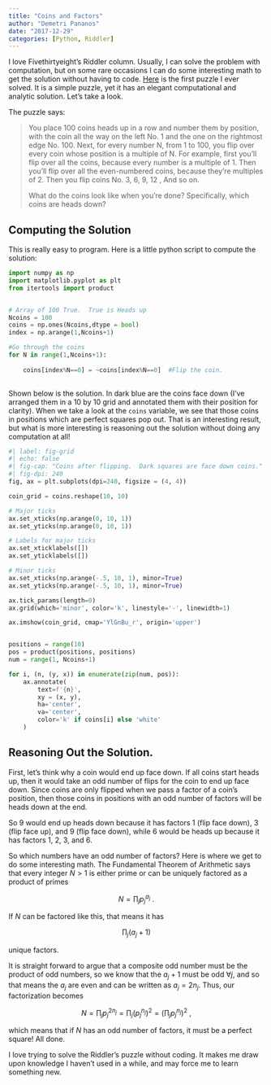 ```yaml
---
title: "Coins and Factors"
author: "Demetri Pananos"
date: "2017-12-29"
categories: [Python, Riddler]
---
```


I love Fivethirtyeight's Riddler column.  Usually, I can solve the problem with computation, but on some rare occasions I can do some interesting math to get the solution without having to code.  [Here](https://fivethirtyeight.com/features/can-you-survive-this-deadly-board-game/) is the first puzzle I ever solved.  It is a simple puzzle, yet it has an elegant computational and analytic solution.  Let's take a look.

The puzzle says:

>You place 100 coins heads up in a row and number them by position, with the coin all the way on the left No. 1 and the one on the rightmost edge No. 100. Next, for every number N, from 1 to 100, you flip over every coin whose position is a multiple of N. For example, first you'll flip over all the coins, because every number is a multiple of 1. Then you'll flip over all the even-numbered coins, because they're multiples of 2. Then you flip coins No. 3, 6, 9, 12  , And so on.   
>
>What do the coins look like when you're done? Specifically, which coins are heads down?


## Computing the Solution

This is really easy to program.  Here is a little python script to compute the solution:

```python

import numpy as np
import matplotlib.pyplot as plt
from itertools import product


# Array of 100 True.  True is Heads up
Ncoins = 100
coins = np.ones(Ncoins,dtype = bool)
index = np.arange(1,Ncoins+1)

#Go through the coins
for N in range(1,Ncoins+1):
    
    coins[index%N==0] = ~coins[index%N==0]  #Flip the coin.  
  
```


Shown below is the solution.  In dark blue are the coins face down (I've arranged them in a 10 by 10 grid and annotated them with their position for clarity).  When we take a look at the `coins` variable, we see that those coins in positions which are perfect squares pop out. That is an interesting result, but what is more interesting is reasoning out the solution without doing any computation at all!


```python
#| label: fig-grid
#| echo: false
#| fig-cap: "Coins after flipping.  Dark squares are face down coins."
#| fig-dpi: 240
fig, ax = plt.subplots(dpi=240, figsize = (4, 4))

coin_grid = coins.reshape(10, 10)

# Major ticks
ax.set_xticks(np.arange(0, 10, 1))
ax.set_yticks(np.arange(0, 10, 1))

# Labels for major ticks
ax.set_xticklabels([])
ax.set_yticklabels([])

# Minor ticks
ax.set_xticks(np.arange(-.5, 10, 1), minor=True)
ax.set_yticks(np.arange(-.5, 10, 1), minor=True)

ax.tick_params(length=0)
ax.grid(which='minor', color='k', linestyle='-', linewidth=1)

ax.imshow(coin_grid, cmap='YlGnBu_r', origin='upper')


positions = range(10)
pos = product(positions, positions)
num = range(1, Ncoins+1)

for i, (n, (y, x)) in enumerate(zip(num, pos)):
    ax.annotate(
        text=f'{n}',
        xy = (x, y),
        ha='center',
        va='center',
        color='k' if coins[i] else 'white'
    )


```


## Reasoning Out the Solution.

First, let's think why a coin would end up face down.  If all coins start heads up, then it would take an odd number of flips for the coin to end up face down.  Since coins are only flipped when we pass a factor of a coin's position, then those coins in positions with an odd number of factors will be heads down at the end.

So 9 would end up heads down because it has factors 1 (flip face down), 3 (flip face up), and 9 (flip face down), while 6 would be heads up because it has factors 1, 2, 3, and 6.

So which numbers have an odd number of factors?  Here is where we get to do some interesting math.  The Fundamental Theorem of Arithmetic says that every integer $N>1$ is either prime or can be uniquely factored as a product of primes

 $$N = \prod_{j} p_j^{a_j} \>.$$ 

If $N$ can be factored like this, that means it has 

$$\prod_{j} (a_j +1)$$

unique factors. 

It is straight forward to argue that a composite odd number must be the product of odd numbers, so we know that the $a_j+1$ must be odd $\forall j$, and so that means the $a_j$ are even and can be written as $a_j = 2n_j$.  Thus, our factorization becomes

$$N = \prod_j p_j^{2n_j} = \prod_j (p_j^{n_j})^2 = \left(\prod_j p_j^{n_j} \right)^2 \>,$$

which means that if $N$ has an odd number of factors, it must be a perfect square!  All done.

I love trying to solve the Riddler's puzzle without coding.  It makes me draw upon knowledge I haven't used in a while, and may force me to learn something new.
